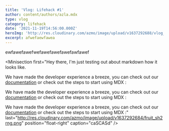 ```yaml
---
title: 'Vlog: Lifehack #1'
author: content/authors/azla.mdx
type: vlog
category: lifehack
date: '2021-11-19T14:56:00.000Z'
heroImg: 'http://res.cloudinary.com/azmo/image/upload/v1637292688/vlog_room_fpu9uu.png'
excerpt: afwefaewfawea
---
```


ewfawefawefwefawefawefawefawfawef

<Minisection
  first="Hey there, I'm just testing out about markdown how it looks like.

We have made the developer experience a breeze, you can check out our [documentation](https://tina.io/docs/mdx/) or check out the steps to start using MDX :

We have made the developer experience a breeze, you can check out our [documentation](https://tina.io/docs/mdx/) or check out the steps to start using MDX :

We have made the developer experience a breeze, you can check out our [documentation](https://tina.io/docs/mdx/) or check out the steps to start using MDX :"
  last="http://res.cloudinary.com/azmo/image/upload/v1637292684/fruit_sh2rng.png"
  position="float-right"
  caption="caSCASd"
/>

